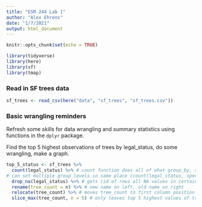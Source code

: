 ```yaml
---
title: "ESM 244 Lab 1"
author: "Alex Ehrens"
date: "1/7/2021"
output: html_document
---
```


```r
knitr::opts_chunk$set(echo = TRUE)

library(tidyverse)
library(here)
library(sf)
library(tmap)
```

### Read in SF trees data

```r
sf_trees <- read_csv(here("data", "sf_trees", "sf_trees.csv"))
```

### Basic wrangling reminders

Refresh some skills for data wrangling and summary statistics using functions in the `dplyr` package.

Find the top 5 highest observations of trees by legal_status, do some wrangling, make a graph.

```r
top_5_status <- sf_trees %>% 
  count(legal_status) %>% # count function does all of what group_by, summarize, n() functions do
# can set multiple group levels in same place (count(legal_status, species))
  drop_na(legal_status) %>% # gets rid of rows all NA values in certain variable
  rename(tree_count = n) %>% # new name on left, old name on right
  relocate(tree_count) %>% # moves tree_count to first column position 
  slice_max(tree_count, n = 5) # only leaves top 5 highest values of tree_count
```

